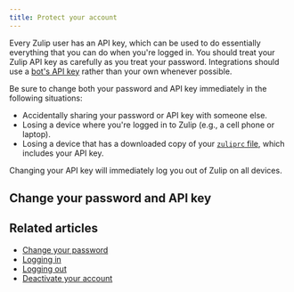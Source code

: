 ```yaml
---
title: Protect your account
---
```




Every Zulip user has an API key, which can be used to do essentially everything
that you can do when you're logged in. You should treat your Zulip API key as
carefully as you treat your password. Integrations should use a [bot's API
key](/api/api-keys) rather than your own whenever possible.

Be sure to change both your password and API key immediately in the following
situations:

- Accidentally sharing your password or API key with someone else.
- Losing a device where you're logged in to Zulip (e.g., a cell phone or laptop).
- Losing a device that has a downloaded copy of your [`zuliprc`
  file](/api/configuring-python-bindings#download-a-zuliprc-file), which
  includes your API key.

Changing your API key will immediately log you out of Zulip on all devices.

## Change your password and API key

<ChangePasswordAndAPIKey />

## Related articles

* [Change your password](/help/change-your-password)
* [Logging in](/help/logging-in)
* [Logging out](/help/logging-out)
* [Deactivate your account](/help/deactivate-your-account)
